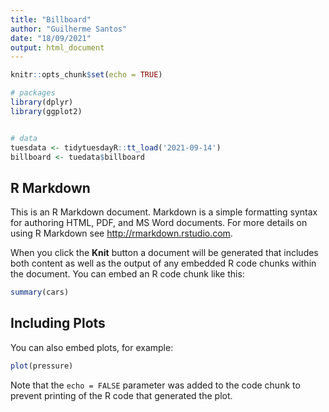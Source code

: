 ```yaml
---
title: "Billboard"
author: "Guilherme Santos"
date: "18/09/2021"
output: html_document
---
```


```r
knitr::opts_chunk$set(echo = TRUE)

# packages
library(dplyr)
library(ggplot2)


# data
tuesdata <- tidytuesdayR::tt_load('2021-09-14')
billboard <- tuedata$billboard
```

## R Markdown

This is an R Markdown document. Markdown is a simple formatting syntax for authoring HTML, PDF, and MS Word documents. For more details on using R Markdown see <http://rmarkdown.rstudio.com>.

When you click the **Knit** button a document will be generated that includes both content as well as the output of any embedded R code chunks within the document. You can embed an R code chunk like this:

```r
summary(cars)
```

## Including Plots

You can also embed plots, for example:

```r
plot(pressure)
```

Note that the `echo = FALSE` parameter was added to the code chunk to prevent printing of the R code that generated the plot.
